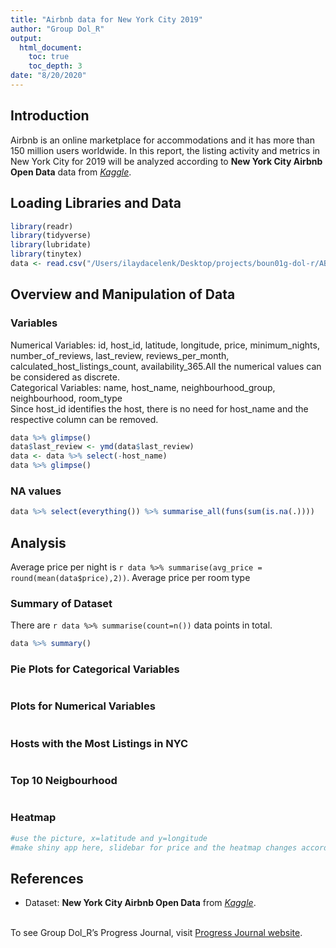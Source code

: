 ```yaml
---
title: "Airbnb data for New York City 2019"
author: "Group Dol_R"
output: 
  html_document:
    toc: true
    toc_depth: 3
date: "8/20/2020"
---
```


## Introduction
Airbnb is an online marketplace for accommodations and it has more than 150 million users worldwide. In this report, the listing activity and metrics in New York City for 2019 will be analyzed according to **New York City Airbnb Open Data** data from  [*Kaggle*](https://www.kaggle.com/dgomonov/new-york-city-airbnb-open-data). 

## Loading Libraries and Data
```r

library(readr)
library(tidyverse)
library(lubridate)
library(tinytex)
data <- read.csv("/Users/ilaydacelenk/Desktop/projects/boun01g-dol-r/AB_NYC_2019.csv", header = TRUE, check.names=TRUE)
```

## Overview and Manipulation of Data

### Variables
Numerical Variables: id, host_id, latitude, longitude, price, minimum_nights, number_of_reviews, last_review, reviews_per_month, calculated_host_listings_count, availability_365.All the numerical values can be considered as discrete. 
<br> Categorical Variables: name, host_name, neighbourhood_group, neighbourhood, room_type 
<br> Since host_id identifies the host, there is no need for host_name and the respective column can be removed.  
```r
data %>% glimpse()
data$last_review <- ymd(data$last_review)
data <- data %>% select(-host_name)
data %>% glimpse()
```

### NA values
```r
data %>% select(everything()) %>% summarise_all(funs(sum(is.na(.))))
```

## Analysis
Average price per night is `r data %>% summarise(avg_price = round(mean(data$price),2))`.
Average price per room type

### Summary of Dataset
There are `r data %>% summarise(count=n())` data points in total.

```r
data %>% summary()
```

### Pie Plots for Categorical Variables
```r

```

### Plots for Numerical Variables
```r

```

### Hosts with the Most Listings in NYC
```r

```

### Top 10 Neigbourhood
```r

```

### Heatmap
```r
#use the picture, x=latitude and y=longitude
#make shiny app here, slidebar for price and the heatmap changes according to neigbourhood_group or room_type

```

## References
- Dataset: **New York City Airbnb Open Data** from  [*Kaggle*](https://www.kaggle.com/dgomonov/new-york-city-airbnb-open-data). 



<br>To see Group Dol_R's Progress Journal, visit [Progress Journal website](https://pjournal.github.io/boun01g-dol-r/).





